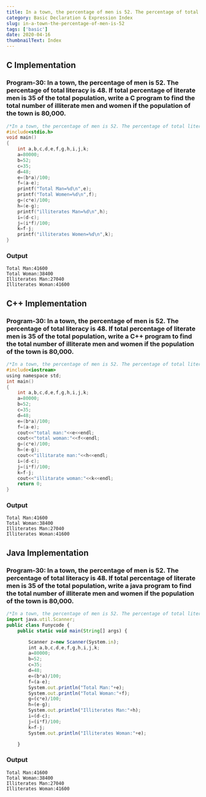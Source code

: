 ```yaml
---
title: In a town, the percentage of men is 52. The percentage of total literacy is 48. If total percentage of literate men is 35 of the total population, write a C/Cplusplus/Java program to find the total number of illiterate men and women if the population of the town is 80,000.
category: Basic Declaration & Expression Index
slug: in-a-town-the-percentage-of-men-is-52
tags: ['basic']
date: 2020-04-16
thumbnailText: Index
---
```


## C Implementation
### Program-30: In a town, the percentage of men is 52. The percentage of total literacy is 48. If total percentage of literate men is 35 of the total population, write a C  program to find the total number of illiterate men and women if the population of the town is 80,000.
```c
/*In a town, the percentage of men is 52. The percentage of total literacy is 48. If total percentage of literate men is 35 of the total population, write a c program to find the total number of illiterate men and women if the population of the town is 80,000.*/
#include<stdio.h>
void main()
{
    int a,b,c,d,e,f,g,h,i,j,k;
    a=80000;
    b=52;
    c=35;
    d=48;
    e=(b*a)/100;
    f=(a-e);
    printf("Total Man=%d\n",e);
    printf("Total Women=%d\n",f);
    g=(c*e)/100;
    h=(e-g);
    printf("illiterates Man=%d\n",h);
    i=(d-c);
    j=(i*f)/100;
    k=f-j;
    printf("illiterates Women=%d\n",k);
}
```
### Output
```
Total Man:41600
Total Woman:38400
Illiterates Man:27040
Illiterates Woman:41600
```

## C++ Implementation
### Program-30: In a town, the percentage of men is 52. The percentage of total literacy is 48. If total percentage of literate men is 35 of the total population, write a C++  program to find the total number of illiterate men and women if the population of the town is 80,000.
```c
/*In a town, the percentage of men is 52. The percentage of total literacy is 48. If total percentage of literate men is 35 of the total population, write a C++ program to find the total number of illiterate men and women if the population of the town is 80,000.*/
#include<iostream>
using namespace std;
int main()
{
    int a,b,c,d,e,f,g,h,i,j,k;
    a=80000;
    b=52;
    c=35;
    d=48;
    e=(b*a)/100;
    f=(a-e);
    cout<<"total man:"<<e<<endl;
    cout<<"total woman:"<<f<<endl;
    g=(c*e)/100;
    h=(e-g);
    cout<<"illitarate man:"<<h<<endl;
    i=(d-c);
    j=(i*f)/100;
    k=f-j;
    cout<<"illitarate woman:"<<k<<endl;
    return 0;
}
```
### Output
```
Total Man:41600
Total Woman:38400
Illiterates Man:27040
Illiterates Woman:41600
```

## Java Implementation
### Program-30: In a town, the percentage of men is 52. The percentage of total literacy is 48. If total percentage of literate men is 35 of the total population, write a java  program to find the total number of illiterate men and women if the population of the town is 80,000.
```js
/*In a town, the percentage of men is 52. The percentage of total literacy is 48. If total percentage of literate men is 35 of the total population, write a java program to find the total number of illiterate men and women if the population of the town is 80,000.*/
import java.util.Scanner;
public class Funycode {
    public static void main(String[] args) {

        Scanner z=new Scanner(System.in);
        int a,b,c,d,e,f,g,h,i,j,k;
        a=80000;
        b=52;
        c=35;
        d=48;
        e=(b*a)/100;
        f=(a-e);
        System.out.println("Total Man:"+e);
        System.out.println("Total Woman:"+f);
        g=(c*e)/100;
        h=(e-g);
        System.out.println("Illiterates Man:"+h);
        i=(d-c);
        j=(i*f)/100;
        k=f-j;
        System.out.println("Illiterates Woman:"+e);

    }
```
### Output
```
Total Man:41600
Total Woman:38400
Illiterates Man:27040
Illiterates Woman:41600
```
